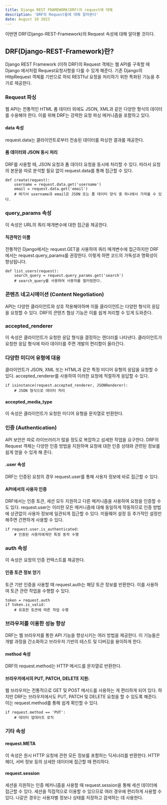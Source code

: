```yaml
---
title: Django REST FRAMEWORK(DRF)의 request에 대해
description: 'DRF의 Request들에 대해 알아본다'
date: August 10 2023
---
```

이번엔 DRF(Django-REST-Framework)의 Request 속성에 대해 알아볼 것이다.

## DRF(Django-REST-Framework)란?
Django REST Framework (이하 DRF)의 Request 객체는 웹 API를 구축할 때 Django 에서처럼 Request요청사항을 다룰 수 있게 해준다. 
기존 Django의 HttpRequest 객체를 기반으로 하되 RESTful 요청을 처리하기 위한 특화된 기능을 추가로 제공한다.

### Request 파싱
웹 API는 전통적인 HTML 폼 데이터 외에도 JSON, XML과 같은 다양한 형식의 데이터를 수용해야 한다. 이를 위해 DRF는 강력한 요청 파싱 메커니즘을 포함하고 있다.

#### data 속성
request.data는 클라이언트로부터 전송된 데이터를 파싱한 결과를 제공한다.

#### 폼 데이터와 JSON 동시 처리
DRF를 사용할 때, JSON 요청과 폼 데이터 요청을 동시에 처리할 수 있다. 따라서 요청의 본문을 따로 분석할 필요 없이 request.data를 통해 접근할 수 있다.

```
def create(request):
    username = request.data.get('username')
    email = request.data.get('email')
    # 여기서 username과 email은 JSON 또는 폼 데이터 양식 중 하나에서 가져올 수 있다.
```
### query_params 속성
이 속성은 URL의 쿼리 매개변수에 대한 접근을 제공한다.

#### 직관적인 이름
전통적인 Django에서는 request.GET을 사용하여 쿼리 매개변수에 접근하지만 DRF에서는 request.query_params를 권장한다. 
이렇게 하면 코드의 가독성과 명확성이 향상됩니다.
```
def list_users(request):
    search_query = request.query_params.get('search')
    # search_query를 사용하여 사용자를 필터링한다.
```
### 콘텐츠 네고시에이션 (Content Negotiation)
API는 다양한 클라이언트와 상호 작용해야하며 이들 클라이언트는 다양한 형식의 응답을 요청할 수 있다. 
DRF의 콘텐츠 협상 기능은 이를 쉽게 처리할 수 있게 도와준다.

### accepted_renderer
이 속성은 클라이언트가 요청한 응답 형식을 결정하는 렌더러를 나타낸다. 클라이언트가 요청한 응답 형식에 따라 데이터를 주면 개발의 편리함이 올라간다.

### 다양한 미디어 유형에 대응
클라이언트가 JSON, XML 또는 HTML과 같은 특정 미디어 유형의 응답을 요청할 수 있다. accepted_renderer를 사용하여 이러한 요청에 적절하게 응답할 수 있다.
```
if isinstance(request.accepted_renderer, JSONRenderer):
    # JSON 형식으로 데이터 처리
```
#### accepted_media_type
이 속성은 클라이언트가 요청한 미디어 유형을 문자열로 반환한다.

### 인증 (Authentication)
API 보안은 따로 라이브러리가 많을 정도로 복잡하고 섬세한 작업을 요구한다.
DRF의 Request 객체는 다양한 인증 방법을 지원하며 요청에 대한 인증 상태와 관련된 정보를 쉽게 얻을 수 있게 해 준다.

#### .user 속성
DRF는 인증된 요청의 경우 request.user를 통해 사용자 정보에 바로 접근할 수 있다.

#### API에서의 사용자 인증

DRF에서는 인증 토큰, 세션 모두 지원하고 다른 메커니즘을 사용하여 요청을 인증할 수도 있다. 
request.user는 이러한 모든 메커니즘에 대해 동일하게 작동하므로 인증 방법에 상관없이 사용자 정보에 일관되게 접근할 수 있다.
미들웨어 설정 등 추가적인 설정만 해주면 간편하게 사용할 수 있다.

```
if request.user.is_authenticated:
    # 인증된 사용자에게만 특정 동작 수행
```
### auth 속성
이 속성은 요청의 인증 컨텍스트를 제공한다.

#### 인증 토큰 정보 얻기
토큰 기반 인증을 사용할 때 request.auth는 해당 토큰 정보를 반환한다. 
이를 사용하여 토큰 관련 작업을 수행할 수 있다.
```
token = request.auth
if token.is_valid:
    # 유효한 토큰에 따른 작업 수행
```
### 브라우저를 이용한 성능 향상
DRF는 웹 브라우저를 통한 API 기능을 향상시키는 여러 방법을 제공한다. 
이 기능들은 개발 과정을 간소화하고 브라우저 기반의 테스트 및 디버깅을 용이하게 한다.

#### method 속성
DRF의 request.method는 HTTP 메서드를 문자열로 반환한다.

#### 브라우저에서의 PUT, PATCH, DELETE 지원:
웹 브라우저는 전통적으로 GET 및 POST 메서드를 사용하는 게 편리하게 되어 있다. 
하지만 DRF는 브라우저에서도 PUT, PATCH 및 DELETE 요청을 할 수 있도록 해준다. 
이는 request.method를 통해 쉽게 확인할 수 있다.

```
if request.method == 'PUT':
    # 데이터 업데이트 로직
```
### 기타 속성
#### request.META
이 속성은 원시 HTTP 요청에 관한 모든 정보를 포함하는 딕셔너리를 반환한다. 
HTTP 헤더, 서버 정보 등의 상세한 데이터에 접근할 때 편리하다.

#### request.session
세션을 지원하는 인증 메커니즘을 사용할 때 request.session을 통해 세션 데이터에 접근할 수 있다.
세션을 직접적으로 이용할 수 있으므로 여러 경우에 편리하게 사용할 수 있다. 
나같은 경우는 사용자별 정보나 상태를 저장하고 검색하는 데 사용한다.